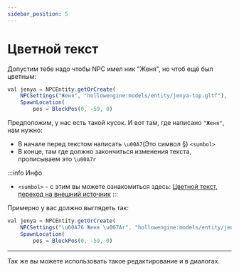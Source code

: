 ```yaml
---
sidebar_position: 5
---
```


# Цветной текст

Допустим тебе надо чтобы NPC имел ник "Женя", но чтоб ещё был цветным:
```jsx
val jenya = NPCEntity.getOrCreate(
    NPCSettings("Женя", "hollowengine:models/entity/jenya-top.gltf"),
    SpawnLocation(
        pos = BlockPos(0, -59, 0)
```
Предположим, у нас есть такой кусок. И вот там, где написано `"Женя"`, нам нужно:
- В начале перед текстом написать `\u00A7`(Это символ §) `<sumbol>`
- В конце, там где должно закончиться изменения текста, прописываем это `\u00A7r`

:::info Инфо
- `<sumbol>` - с этим вы можете ознакомиться здесь: [Цветной текст, переход на внешний источник](https://minecraft.tools/ru/color-code.php)
:::

Примерно у вас должно выглядеть так:
```jsx
val jenya = NPCEntity.getOrCreate(
    NPCSettings("\u00A76 Женя \u007Ar", "hollowengine:models/entity/jenya-top.gltf"),
    SpawnLocation(
        pos = BlockPos(0, -59, 0)
```

---

Так же вы можете использовать такое редактирование и в диалогах.